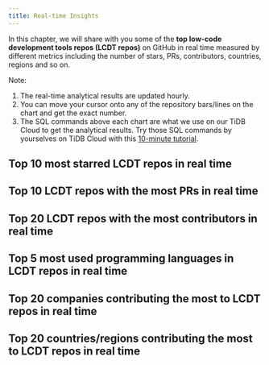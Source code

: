 ```yaml
---
title: Real-time Insights
---
```


In this chapter, we will share with you some of the **top low-code development tools repos (LCDT repos)** on GitHub in real time measured by different metrics including the number of stars, PRs, contributors, countries, regions and so on. 

Note: 
1. The real-time analytical results are updated hourly. 
2. You can move your cursor onto any of the repository bars/lines on the chart and get the exact number. 
3. The SQL commands above each chart are what we use on our TiDB Cloud to get the analytical results. Try those SQL commands by yourselves on TiDB Cloud with this [10-minute tutorial](/blog/analyze-github-events-on-tidb-cloud-in-10-minutes/).

## Top 10 most starred LCDT repos in real time  

<CommonChart repo='nocode_repos' chart='barchart' n={10} category='rt-top10-by-stars' categoryIndex='repo_name' valueIndex='num' formatSql={false} />


## Top 10 LCDT repos with the most PRs in real time 

<CommonChart repo='nocode_repos' chart='barchart' n={10} category='rt-top10-by-prs' categoryIndex='repo_name' valueIndex='num' formatSql={false} />

## Top 20 LCDT repos with the most contributors in real time

<CommonChart repo='nocode_repos' chart='barchart' n={20} category='rt-top20-by-developers' categoryIndex='repo_name' valueIndex='num' formatSql={false} />


## Top 5 most used programming languages in LCDT repos in real time

<CommonChart repo='nocode_repos' chart='barchart' n={5} category='rt-top5-languages' categoryIndex='language' valueIndex='num' formatSql={false} />


## Top 20 companies contributing the most to LCDT repos in real time


<CommonChart repo='nocode_repos' chart='barchart' n={20} category='rt-top20-companies' categoryIndex='company' valueIndex='num' formatSql={false} />


## Top 20 countries/regions contributing the most to LCDT repos in real time

<CommonChart repo='nocode_repos' chart='barchart' n={20} category='rt-top20-countries' categoryIndex='country' valueIndex='num' formatSql={false} />

